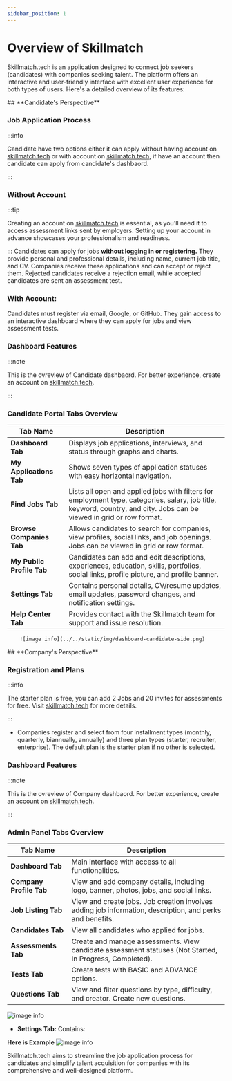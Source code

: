 ```yaml
---
sidebar_position: 1
---
```


# Overview of Skillmatch


Skillmatch.tech is an application designed to connect job seekers (candidates) with companies seeking talent. The platform offers an interactive and user-friendly interface with excellent user experience for both types of users. Here's a detailed overview of its features:

<LinkIconComponent url="https://www.skillmatch.tech/dashboard/candidate">
  ## **Candidate's Perspective**
</LinkIconComponent>

### Job Application Process
:::info

Candidate have two options either it can apply without having account on [skillmatch.tech](https://www.skillmatch.tech/signin) or with account on [skillmatch.tech](https://www.skillmatch.tech/signin), if have an account then candidate can apply from candidate's dashbaord. 

:::

### Without Account
:::tip

Creating an account on [skillmatch.tech](https://www.skillmatch.tech/signin) is essential, as you'll need it to access assessment links sent by employers. Setting up your account in advance showcases your professionalism and readiness. 

:::
     Candidates can apply for jobs **without logging in or registering.**
     They provide personal and professional details, including name, current job title, and CV.
     Companies receive these applications and can accept or reject them.
     Rejected candidates receive a rejection email, while accepted candidates are sent an assessment test.

### With Account:

Candidates must register via email, Google, or GitHub.
They gain access to an interactive dashboard where they can apply for jobs and view assessment tests.
### Dashboard Features
:::note

This is the ovreview of Candidate dashbaord. For better experience, create an account on [skillmatch.tech](https://www.skillmatch.tech/signin). 

:::


### Candidate Portal Tabs Overview

| **Tab Name**              | **Description**                                                                                                                                                          |
|---------------------------|--------------------------------------------------------------------------------------------------------------------------------------------------------------------------|
| **Dashboard Tab**         | Displays job applications, interviews, and status through graphs and charts.                                                                                            |
| **My Applications Tab**   | Shows seven types of application statuses with easy horizontal navigation.                                                                                                |
| **Find Jobs Tab**         | Lists all open and applied jobs with filters for employment type, categories, salary, job title, keyword, country, and city. Jobs can be viewed in grid or row format. |
| **Browse Companies Tab**  | Allows candidates to search for companies, view profiles, social links, and job openings. Jobs can be viewed in grid or row format.                                      |
| **My Public Profile Tab** | Candidates can add and edit descriptions, experiences, education, skills, portfolios, social links, profile picture, and profile banner.                                 |
| **Settings Tab**          | Contains personal details, CV/resume updates, email updates, password changes, and notification settings.                                                                |
| **Help Center Tab**       | Provides contact with the Skillmatch team for support and issue resolution.                                                                                               |

        ![image info](../../static/img/dashboard-candidate-side.png)

<LinkIconComponent url="https://www.skillmatch.tech/dashboard/company">
  ## **Company's Perspective**
</LinkIconComponent>

### Registration and Plans
:::info

The starter plan is free, you can add 2 Jobs and 20 invites for assessments for free. Visit [skillmatch.tech](https://www.skillmatch.tech/pricing-and-plan) for more details. 

:::
- Companies register and select from four installment types (monthly, quarterly, biannually, annually) and three plan types (starter, recruiter, enterprise). The default plan is the starter plan if no other is selected.

### Dashboard Features
:::note

This is the ovreview of Company dashbaord. For better experience, create an account on [skillmatch.tech](https://www.skillmatch.tech/signin). 

:::

### Admin Panel Tabs Overview

| **Tab Name**               | **Description**                                                                                                      |
|----------------------------|----------------------------------------------------------------------------------------------------------------------|
| **Dashboard Tab**          | Main interface with access to all functionalities.                                                                    |
| **Company Profile Tab**    | View and add company details, including logo, banner, photos, jobs, and social links.                                 |
| **Job Listing Tab**        | View and create jobs. Job creation involves adding job information, description, and perks and benefits.              |
| **Candidates Tab**         | View all candidates who applied for jobs.                                                                             |
| **Assessments Tab**        | Create and manage assessments. View candidate assessment statuses (Not Started, In Progress, Completed).               |
| **Tests Tab**              | Create tests with BASIC and ADVANCE options.                                                                          |
| **Questions Tab**          | View and filter questions by type, difficulty, and creator. Create new questions.                                     |

  ![image info](../../static/img/company-sidebar.png)

- **Settings Tab:** Contains:

<OverviewComponent rows={rows} />

**Here is Example**
  ![image info](../../static/img/company-settings-navbar.png)

Skillmatch.tech aims to streamline the job application process for candidates and simplify talent acquisition for companies with its comprehensive and well-designed platform.
